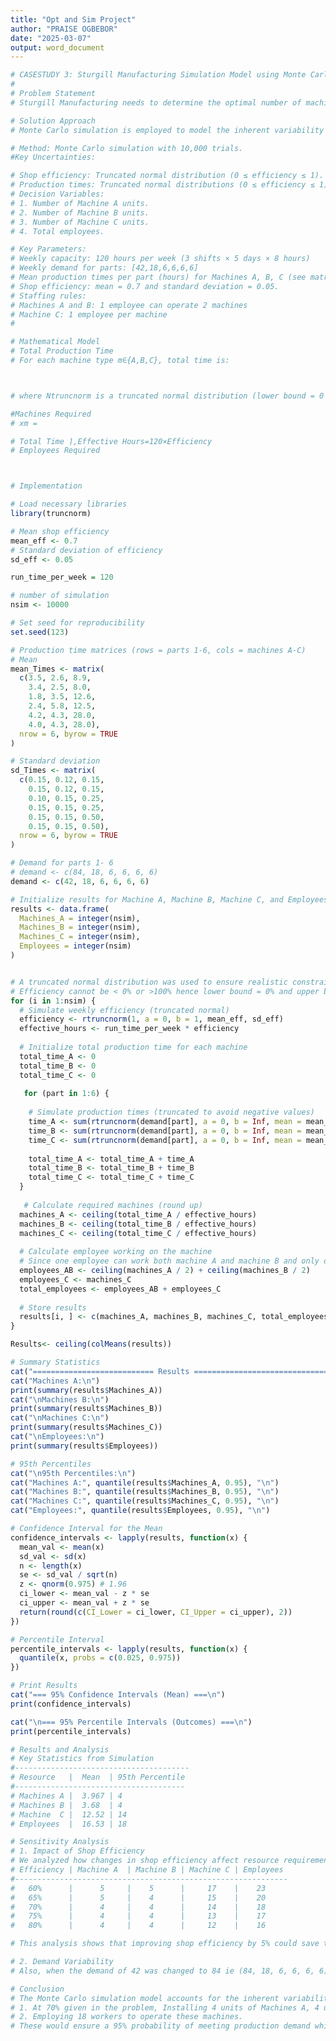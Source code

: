 ```yaml
---
title: "Opt and Sim Project"
author: "PRAISE OGBEBOR"
date: "2025-03-07"
output: word_document
---
```



```r


# CASESTUDY 3: Sturgill Manufacturing Simulation Model using Monte Carlo methods
#  
# Problem Statement
# Sturgill Manufacturing needs to determine the optimal number of machines (A, B, C) and employees required to meet weekly production demand for six key parts. The challenge lies in accounting for uncertainties in shop efficiency (70% ± 5%) and variability in production times. A Monte Carlo simulation was used to model these uncertainties and provide resource estimates while avoiding excessive capital investment in machinery and labor costs.

# Solution Approach
# Monte Carlo simulation is employed to model the inherent variability in the manufacturing process. By simulating thousands of potential scenarios incorporating random efficiency factors and production times, we determine the resource requirements that will meet demand with a high level of confidence (95th percentile).

# Method: Monte Carlo simulation with 10,000 trials.
#Key Uncertainties:

# Shop efficiency: Truncated normal distribution (0 ≤ efficiency ≤ 1).
# Production times: Truncated normal distributions (0 ≤ efficiency ≤ 1)).
# Decision Variables:
# 1. Number of Machine A units.
# 2. Number of Machine B units.
# 3. Number of Machine C units.
# 4. Total employees.

# Key Parameters:
# Weekly capacity: 120 hours per week (3 shifts × 5 days × 8 hours)
# Weekly demand for parts: [42,18,6,6,6,6]
# Mean production times per part (hours) for Machines A, B, C (see matrices in code).
# Shop efficiency: mean = 0.7 and standard deviation = 0.05.
# Staffing rules:
# Machines A and B: 1 employee can operate 2 machines
# Machine C: 1 employee per machine
# 

# Mathematical Model
# Total Production Time
# For each machine type m∈{A,B,C}, total time is:



# where Ntruncnorm is a truncated normal distribution (lower bound = 0 and upper bound = 1).

#Machines Required
# xm =

# Total Time ⌉,Effective Hours=120×Efficiency
# Employees Required



# Implementation

# Load necessary libraries
library(truncnorm)

# Mean shop efficiency
mean_eff <- 0.7  
# Standard deviation of efficiency
sd_eff <- 0.05 

run_time_per_week = 120

# number of simulation
nsim <- 10000

# Set seed for reproducibility
set.seed(123)

# Production time matrices (rows = parts 1-6, cols = machines A-C)
# Mean 
mean_Times <- matrix(
  c(3.5, 2.6, 8.9,
    3.4, 2.5, 8.0,
    1.8, 3.5, 12.6,
    2.4, 5.8, 12.5,
    4.2, 4.3, 28.0,
    4.0, 4.3, 28.0),
  nrow = 6, byrow = TRUE
)

# Standard deviation
sd_Times <- matrix(
  c(0.15, 0.12, 0.15,
    0.15, 0.12, 0.15,
    0.10, 0.15, 0.25,
    0.15, 0.15, 0.25,
    0.15, 0.15, 0.50,
    0.15, 0.15, 0.50),
  nrow = 6, byrow = TRUE
)

# Demand for parts 1- 6
# demand <- c(84, 18, 6, 6, 6, 6)
demand <- c(42, 18, 6, 6, 6, 6)  

# Initialize results for Machine A, Machine B, Machine C, and Employees
results <- data.frame(
  Machines_A = integer(nsim),
  Machines_B = integer(nsim),
  Machines_C = integer(nsim),
  Employees = integer(nsim)
)


# A truncated normal distribution was used to ensure realistic constraints in the simulation
# Efficiency cannot be < 0% or >100% hence lower bound = 0% and upper bound = 100%
for (i in 1:nsim) {
  # Simulate weekly efficiency (truncated normal)
  efficiency <- rtruncnorm(1, a = 0, b = 1, mean_eff, sd_eff)
  effective_hours <- run_time_per_week * efficiency
  
  # Initialize total production time for each machine 
  total_time_A <- 0
  total_time_B <- 0
  total_time_C <- 0
  
   for (part in 1:6) {
     
    # Simulate production times (truncated to avoid negative values)
    time_A <- sum(rtruncnorm(demand[part], a = 0, b = Inf, mean = mean_Times[part, 1], sd = sd_Times[part, 1]))
    time_B <- sum(rtruncnorm(demand[part], a = 0, b = Inf, mean = mean_Times[part, 2], sd = sd_Times[part, 2]))
    time_C <- sum(rtruncnorm(demand[part], a = 0, b = Inf, mean = mean_Times[part, 3], sd = sd_Times[part, 3]))
    
    total_time_A <- total_time_A + time_A
    total_time_B <- total_time_B + time_B
    total_time_C <- total_time_C + time_C
  }
  
   # Calculate required machines (round up)
  machines_A <- ceiling(total_time_A / effective_hours)
  machines_B <- ceiling(total_time_B / effective_hours)
  machines_C <- ceiling(total_time_C / effective_hours)
  
  # Calculate employee working on the machine
  # Since one employee can work both machine A and machine B and only one can work on machine C.
  employees_AB <- ceiling(machines_A / 2) + ceiling(machines_B / 2)
  employees_C <- machines_C
  total_employees <- employees_AB + employees_C
  
  # Store results
  results[i, ] <- c(machines_A, machines_B, machines_C, total_employees)
}

Results<- ceiling(colMeans(results))

# Summary Statistics
cat("=========================== Results ==================================\n")
cat("Machines A:\n")
print(summary(results$Machines_A))
cat("\nMachines B:\n")
print(summary(results$Machines_B))
cat("\nMachines C:\n")
print(summary(results$Machines_C))
cat("\nEmployees:\n")
print(summary(results$Employees))

# 95th Percentiles
cat("\n95th Percentiles:\n")
cat("Machines A:", quantile(results$Machines_A, 0.95), "\n")
cat("Machines B:", quantile(results$Machines_B, 0.95), "\n")
cat("Machines C:", quantile(results$Machines_C, 0.95), "\n")
cat("Employees:", quantile(results$Employees, 0.95), "\n")

```
```r
# Confidence Interval for the Mean
confidence_intervals <- lapply(results, function(x) {
  mean_val <- mean(x)
  sd_val <- sd(x)
  n <- length(x)
  se <- sd_val / sqrt(n)
  z <- qnorm(0.975) # 1.96
  ci_lower <- mean_val - z * se
  ci_upper <- mean_val + z * se
  return(round(c(CI_Lower = ci_lower, CI_Upper = ci_upper), 2))
})

# Percentile Interval
percentile_intervals <- lapply(results, function(x) {
  quantile(x, probs = c(0.025, 0.975))
})

# Print Results
cat("=== 95% Confidence Intervals (Mean) ===\n")
print(confidence_intervals)

cat("\n=== 95% Percentile Intervals (Outcomes) ===\n")
print(percentile_intervals)
```

```r
# Results and Analysis
# Key Statistics from Simulation
#---------------------------------------
# Resource   |	Mean  |	95th Percentile
#--------------------------------------
# Machines A |	3.967 |	4
# Machines B |	3.68  |	4
# Machine  C |  12.52 | 14
# Employees  |	16.53 |	18
```


```r
# Sensitivity Analysis
# 1. Impact of Shop Efficiency
# We analyzed how changes in shop efficiency affect resource requirements at a 5% risk tolerance #-----------------------------------------------------------
# Efficiency | Machine A  |	Machine B | Machine C | Employees
#-------------------------------------------------------------
#   60%      |	    5     |	   5      |     17    |    23
#   65%      |	    5     |	   4      |     15    |    20
#   70%      |      4     |    4      |     14    |    18
#   75%      |	    4     |	   4      |     13    |    17
#   80%      |      4     |    4      |     12    |    16

# This analysis shows that improving shop efficiency by 5% could save the company one Machine C unit and one employee, while a drop to 65% efficiency would require additional resources. This highlights the significant impact of operational efficiency on capital requirements.

# 2. Demand Variability
# Also, when the demand of 42 was changed to 84 ie (84, 18, 6, 6, 6, 6) at 70% efficiency, it will require 6 units of Machine A, 5 units of Machine B and 25 employee to operate this machines.

# Conclusion
# The Monte Carlo simulation model accounts for the inherent variability in Sturgill Manufacturing's production process and provides resource requirements with statistical confidence. We recommend:
# 1. At 70% given in the problem, Installing 4 units of Machines A, 4 units Machines B, and 14 units of Machines C
# 2. Employing 18 workers to operate these machines.
# These would ensure a 95% probability of meeting production demand while accounting for the variability in shop efficiency and processing times. The sensitivity analysis indicates that initiatives to improve shop efficiency could yield significant savings in resource requirements to meet the demand.

```






